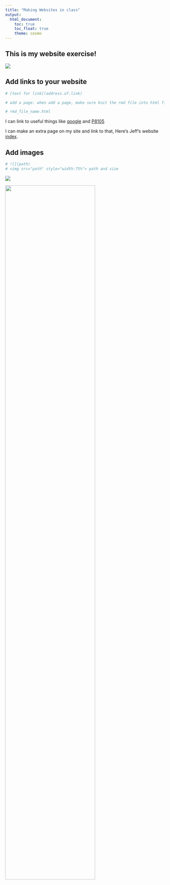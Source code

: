 ```yaml
---
title: "Making Websites in class"
output: 
  html_document:
    toc: true
    toc_float: true
    theme: cosmo
---
```

## This is my website exercise!

![](https://media.giphy.com/media/Ol2yHMEFJdYEo/giphy.gif)

## Add links to your website

```r
# [text for link](address.of.link)

# add a page: when add a page, make sure knit the rmd file into html first.

# rmd_file_name.html
```

I can link to useful things like [google](https://www.google.com/) and [P8105](https://www.p8105.com/index.html)

I can make an extra page on my site and link to that, Here's Jeff's website [index](index.html).

## Add images

```r
# ![](path)
# <img src="path" style="width:75%"> path and size
```


![](./nature.jpg)

<img src="./nature.jpg" style="width:75%">
